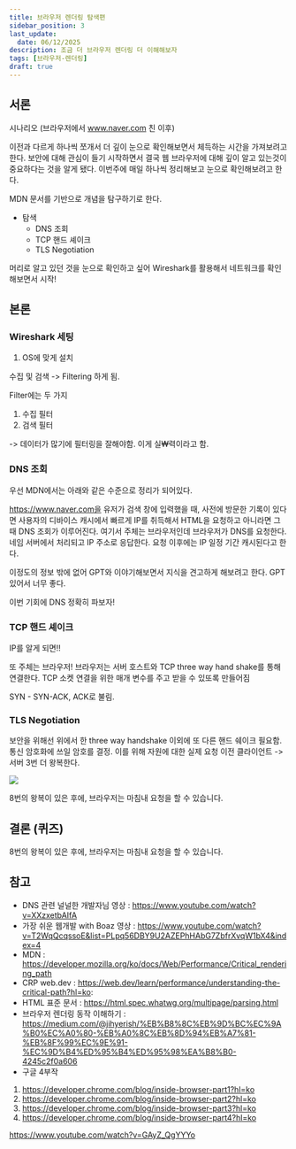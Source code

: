 ```yaml
---
title: 브라우저 렌더링 탐색편
sidebar_position: 3
last_update:
  date: 06/12/2025
description: 조금 더 브라우저 렌더링 더 이해해보자
tags: [브라우저-렌더링]
draft: true
---
```


## 서론

시나리오 (브라우저에서 www.naver.com 친 이후)

이전과 다르게 하나씩 쪼개서 더 깊이 눈으로 확인해보면서 체득하는 시간을 가져보려고 한다. 보안에 대해 관심이 들기 시작하면서 결국 웹 브라우저에 대해 깊이 알고 있는것이 중요하다는 것을 알게 됐다. 이번주에 매일 하나씩 정리해보고 눈으로 확인해보려고 한다.

MDN 문서를 기반으로 개념을 탐구하기로 한다.

- 탐색
  - DNS 조회
  - TCP 핸드 셰이크
  - TLS Negotiation

머리로 알고 있던 것을 눈으로 확인하고 싶어 Wireshark를 활용해서 네트워크를 확인해보면서 시작!

## 본론

### Wireshark 세팅

1. OS에 맞게 설치

수집 및 검색 -> Filtering 하게 됨.

Filter에는 두 가지

1. 수집 필터
2. 검색 필터

-> 데이터가 많기에 필터링을 잘해야함. 이게 실₩력이라고 함.

### DNS 조회

우선 MDN에서는 아래와 같은 수준으로 정리가 되어있다.

https://www.naver.com을 유저가 검색 창에 입력했을 때, 사전에 방문한 기록이 있다면 사용자의 디바이스 캐시에서 빠르게 IP를 취득해서 HTML을 요청하고 아니라면 그때 DNS 조회가 이루어진다.
여기서 주체는 브라우저인데 브라우저가 DNS를 요청한다.네임 서버에서 처리되고 IP 주소로 응답한다.
요청 이후에는 IP 일정 기간 캐시된다고 한다.

이정도의 정보 밖에 없어 GPT와 이야기해보면서 지식을 견고하게 해보려고 한다. GPT있어서 너무 좋다.

이번 기회에 DNS 정확히 파보자!

### TCP 핸드 셰이크

IP를 알게 되면!!

또 주체는 브라우저!
브라우저는 서버 호스트와 TCP three way hand shake를 통해 연결한다. TCP 소켓 연결을 위한 매개 변수를 주고 받을 수 있또록 만들어짐

SYN - SYN-ACK, ACK로 불림.

### TLS Negotiation

보안을 위해선 위에서 한 three way handshake 이외에 또 다른 핸드 쉐이크 필요함. 통신 암호화에 쓰일 암호를 결정. 이를 위해 자원에 대한 실제 요청 이전 클라이언트 -> 서버 3번 더 왕복한다.

![](https://developer.mozilla.org/ko/docs/Web/Performance/Guides/How_browsers_work/ssl.jpg)

8번의 왕복이 있은 후에, 브라우저는 마침내 요청을 할 수 있습니다.

## 결론 (퀴즈)

8번의 왕복이 있은 후에, 브라우저는 마침내 요청을 할 수 있습니다.

## 참고

- DNS 관련 널널한 개발자님 영상 : https://www.youtube.com/watch?v=XXzxetbAIfA
- 가장 쉬운 웹개발 with Boaz 영상 : https://www.youtube.com/watch?v=T2WqQcqssoE&list=PLpq56DBY9U2AZEPhHAbG7ZbfrXvqW1bX4&index=4
- MDN : https://developer.mozilla.org/ko/docs/Web/Performance/Critical_rendering_path
- CRP web.dev : https://web.dev/learn/performance/understanding-the-critical-path?hl=ko:
- HTML 표준 문서 : https://html.spec.whatwg.org/multipage/parsing.html
- 브라우저 렌더링 동작 이해하기 : https://medium.com/@jihyerish/%EB%B8%8C%EB%9D%BC%EC%9A%B0%EC%A0%80-%EB%A0%8C%EB%8D%94%EB%A7%81-%EB%8F%99%EC%9E%91-%EC%9D%B4%ED%95%B4%ED%95%98%EA%B8%B0-4245c2f0a606
- 구글 4부작

1. https://developer.chrome.com/blog/inside-browser-part1?hl=ko
2. https://developer.chrome.com/blog/inside-browser-part2?hl=ko
3. https://developer.chrome.com/blog/inside-browser-part3?hl=ko
4. https://developer.chrome.com/blog/inside-browser-part4?hl=ko

https://www.youtube.com/watch?v=GAyZ_QgYYYo
